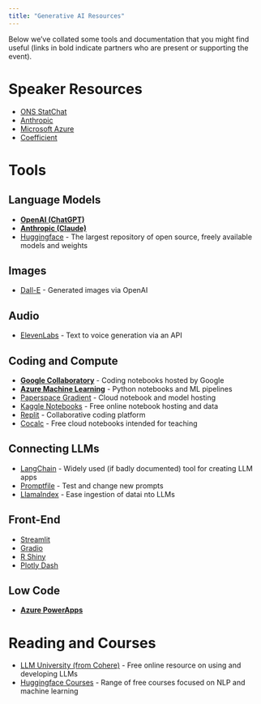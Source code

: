 ```yaml
---
title: "Generative AI Resources"
---
```


Below we've collated some tools and documentation that you might find useful (links in bold indicate partners who are present or supporting the event).

# Speaker Resources
- [ONS StatChat](ons_search_ai_talk.pdf)
- [Anthropic](Anthropic%20x%2010DS.pdf)
- [Microsoft Azure](https://aka.ms/no10-azure-pass)
- [Coefficient](https://github.com/CoefficientSystems/chat-efficient)

# Tools
## Language Models
- [**OpenAI (ChatGPT)**](https://platform.openai.com/docs/introduction)
- [**Anthropic (Claude)**](https://docs.anthropic.com/claude/docs)
- [Huggingface](https://huggingface.co/) - The largest repository of open source, freely available models and weights

## Images
- [Dall-E](https://openai.com/dall-e-2) - Generated images via OpenAI

## Audio
- [ElevenLabs](https://elevenlabs.io/) - Text to voice generation via an API

## Coding and Compute
- [**Google Collaboratory**](https://colab.google/) - Coding notebooks hosted by Google
- [**Azure Machine Learning**](https://azure.microsoft.com/en-gb/products/machine-learning) - Python notebooks and ML pipelines
- [Paperspace Gradient](https://www.paperspace.com/notebooks) - Cloud notebook and model hosting
- [Kaggle Notebooks](https://www.kaggle.com/) - Free online notebook hosting and data
- [Replit](https://repl.it/) - Collaborative coding platform
- [Cocalc](https://cocalc.com/) - Free cloud notebooks intended for teaching

## Connecting LLMs
- [LangChain](https://python.langchain.com/docs/get_started/introduction.html) - Widely used (if badly documented) tool for creating LLM apps
- [Promptfile](https://promptfile.org/) - Test and change new prompts
- [LlamaIndex](https://www.llamaindex.ai/) - Ease ingestion of datai nto LLMs

## Front-End
- [Streamlit](https://streamlit.io/)
- [Gradio](https://www.gradio.app/)
- [R Shiny](https://www.rstudio.com/products/shiny/)
- [Plotly Dash](https://plotly.com/dash/)

## Low Code 
- [**Azure PowerApps**](https://powerapps.microsoft.com/en-gb/)

# Reading and Courses
- [LLM University (from Cohere)](https://docs.cohere.com/docs/llmu) - Free online resource on using and developing LLMs
- [Huggingface Courses](https://huggingface.co/learn) - Range of free courses focused on NLP and machine learning
